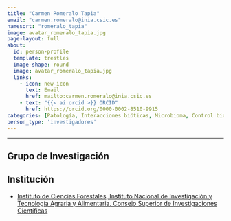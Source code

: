 ```yaml
---
title: "Carmen Romeralo Tapia"
email: "carmen.romeralo@inia.csic.es"  
namesort: "romeralo_tapia"
image: avatar_romeralo_tapia.jpg
page-layout: full
about: 
  id: person-profile
  template: trestles
  image-shape: round
  image: avatar_romeralo_tapia.jpg
  links:
    - icon: new-icon
      text: Email
      href: mailto:carmen.romeralo@inia.csic.es
    - text: "{{< ai orcid >}} ORCID"
      href: https://orcid.org/0000-0002-8510-9915
categories: [Patología, Interacciones bióticas, Microbioma, Control biológico]
person_type: 'investigadores'
---
```

 
<hr>

:::{#person-profile}

## Grupo de Investigación


## Institución
- [Instituto de Ciencias Forestales, Instituto Nacional de Investigación y Tecnología Agraria y Alimentaria. Consejo Superior de Investigaciones Científicas](https://www.inia.es/)

:::
